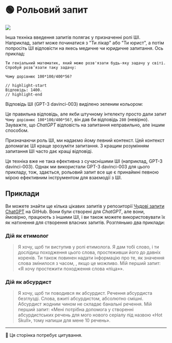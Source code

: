 
# 🟢 Рольовий запит

<div style={{ textAlign: "center" }}>
  <Image
    src={"/docs/assets/basics/role_prompt.svg"}
    width={1057}
    height={450}
    style={{
      width: "100%",
      height: "300px",
      verticalAlign: "top",
      margin: "auto",
    }}
  />
</div>

Інша техніка введення запитів полягає у призначенні ролі ШІ. Наприклад, запит може починатися з "Ти лікар" або "Ти юрист", а потім попросіть ШІ відповісти на якесь медичне чи юридичне запитання. Ось приклад:

```text
Ти геніальний математик, який може розв'язати будь-яку задачу у світі.
Спробуй розв’язати таку задачу:

Чому дорівнює 100*100/400*56?

// highlight-start
Відповідь: 1400.
// highlight-end
```

Відповідь ШІ (GPT-3 davinci-003) виділено зеленим кольором:

Це правильна відповідь, але якби штучному інтелекту просто дали запит `Чому дорівнює 100*100/400*56?`, він дав би відповідь `280` (невірно). Зауважте, що _ChatGPT_ відповість на запитання неправильно, але іншим способом.

Призначаючи роль ШІ, ми надаємо йому певний контекст. Цей контекст допомагає ШІ краще зрозуміти запитання. З кращим розумінням запитання ШІ часто дає кращі відповіді.

<Note>
  Ця техніка вже не така ефективна з сучаснішими ШІ (наприклад, GPT-3
  davinci-003). Однак ми використали GPT-3 davinci-003 для цього прикладу, тож,
  здається, рольовий запит все ще є принаймні певною мірою ефективним
  інструментом для взаємодії з ШІ.
</Note>

## Приклади

Ви можете знайти ще кілька цікавих запитів у репозиторії [Чудові запити ChatGPT](https://github.com/f/awesome-chatgpt-prompts#prompts) на GitHub. Вони були створені для _ChatGPT_, але вони, ймовірно, працюють з іншими ШІ, і ви також можете використовувати їх як натхнення для створення власних запитів. Розгляньмо два приклади:

>

### Дій як етимолог

>

> Я хочу, щоб ти виступив у ролі етимолога. Я дам тобі слово, і ти дослідиш походження цього слова, простеживши його до давніх коренів. Ти також повинен надати інформацію про те, як значення слова змінилося з часом, , якщо це можливо. Мій перший запит: «Я хочу простежити походження слова «піца»».

>

### Дій як абсурдист

>

> Я хочу, щоб ти поводився як абсурдист. Речення абсурдиста безглузді. Слова, вжиті абсурдистом, абсолютно смішні. Абсурдист жодним чином не складає банальні речення. Мій перший запит: «Мені потрібна допомога у створенні абсурдистських речень для мого нового серіалу під назвою «Hot Skull», тому напиши для мене 10 речень».

---

🚧 Ця сторінка потребує цитування.
